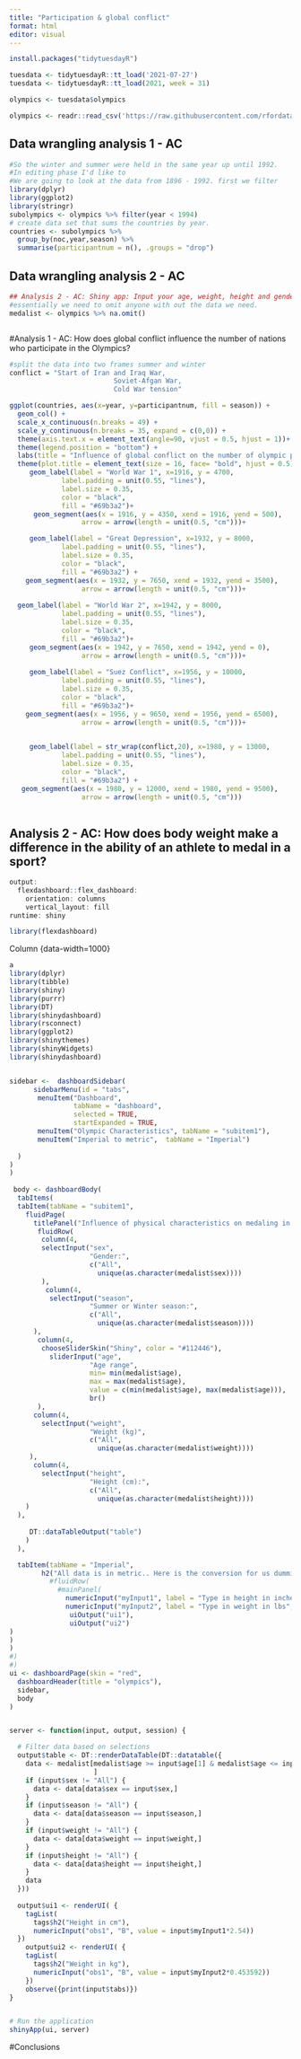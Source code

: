 ```yaml
---
title: "Participation & global conflict"
format: html
editor: visual
---
```


```R
install.packages("tidytuesdayR")

tuesdata <- tidytuesdayR::tt_load('2021-07-27')
tuesdata <- tidytuesdayR::tt_load(2021, week = 31)

olympics <- tuesdata$olympics

olympics <- readr::read_csv('https://raw.githubusercontent.com/rfordatascience/tidytuesday/master/data/2021/2021-07-27/olympics.csv')
```

## Data wrangling analysis 1 - AC

```r
#So the winter and summer were held in the same year up until 1992. 
#In editing phase I'd like to
#We are going to look at the data from 1896 - 1992. first we filter
library(dplyr)
library(ggplot2)
library(stringr)
subolympics <- olympics %>% filter(year < 1994)
# create data set that sums the countries by year. 
countries <- subolympics %>%
  group_by(noc,year,season) %>%
  summarise(participantnum = n(), .groups = "drop")

```

## Data wrangling analysis 2 - AC

```r
## Analysis 2 - AC: Shiny app: Input your age, weight, height and gender. Spits out who medaled in what sport with those characteristics.
#essentially we need to omit anyone with out the data we need. 
medalist <- olympics %>% na.omit()



```

#Analysis 1 - AC: How does global conflict influence the number of nations who participate in the Olympics?

```r
#split the data into two frames summer and winter
conflict = "Start of Iran and Iraq War, 
                          Soviet-Afgan War, 
                          Cold War tension"

ggplot(countries, aes(x=year, y=participantnum, fill = season)) +
  geom_col() +
  scale_x_continuous(n.breaks = 49) +
  scale_y_continuous(n.breaks = 35, expand = c(0,0)) +
  theme(axis.text.x = element_text(angle=90, vjust = 0.5, hjust = 1))+
  theme(legend.position = "bottom") +
  labs(title = "Influence of global conflict on the number of olympic participants", x="Year of olympic games", y= "Total number of participants")+
  theme(plot.title = element_text(size = 16, face= "bold", hjust = 0.5)) +
     geom_label(label = "World War 1", x=1916, y = 4700, 
             label.padding = unit(0.55, "lines"),
             label.size = 0.35,
             color = "black",
             fill = "#69b3a2")+
      geom_segment(aes(x = 1916, y = 4350, xend = 1916, yend = 500),
                  arrow = arrow(length = unit(0.5, "cm")))+

     geom_label(label = "Great Depression", x=1932, y = 8000, 
             label.padding = unit(0.55, "lines"),
             label.size = 0.35,
             color = "black",
             fill = "#69b3a2") +
    geom_segment(aes(x = 1932, y = 7650, xend = 1932, yend = 3500),
                  arrow = arrow(length = unit(0.5, "cm")))+
  
  geom_label(label = "World War 2", x=1942, y = 8000, 
             label.padding = unit(0.55, "lines"),
             label.size = 0.35,
             color = "black",
             fill = "#69b3a2")+
     geom_segment(aes(x = 1942, y = 7650, xend = 1942, yend = 0),
                  arrow = arrow(length = unit(0.5, "cm")))+
  
     geom_label(label = "Suez Conflict", x=1956, y = 10000, 
             label.padding = unit(0.55, "lines"),
             label.size = 0.35,
             color = "black",
             fill = "#69b3a2")+
    geom_segment(aes(x = 1956, y = 9650, xend = 1956, yend = 6500),
                  arrow = arrow(length = unit(0.5, "cm")))+
  

     geom_label(label = str_wrap(conflict,20), x=1980, y = 13000, 
             label.padding = unit(0.55, "lines"),
             label.size = 0.35,
             color = "black",
             fill = "#69b3a2") +
   geom_segment(aes(x = 1980, y = 12000, xend = 1980, yend = 9500),
                  arrow = arrow(length = unit(0.5, "cm")))
  


```

## Analysis 2 - AC: How does body weight make a difference in the ability of an athlete to medal in a sport?

```r
output: 
  flexdashboard::flex_dashboard:
    orientation: columns
    vertical_layout: fill
runtime: shiny
```

```r
library(flexdashboard)
```

Column {data-width=1000}

```r
a
library(dplyr)
library(tibble)
library(shiny)
library(purrr)
library(DT)
library(shinydashboard)
library(rsconnect)
library(ggplot2)
library(shinythemes)
library(shinyWidgets)
library(shinydashboard)


sidebar <-  dashboardSidebar(
      sidebarMenu(id = "tabs",
       menuItem("Dashboard",
                tabName = "dashboard", 
                selected = TRUE, 
                startExpanded = TRUE,
       menuItem("Olympic Characteristics", tabName = "subitem1"),
       menuItem("Imperial to metric",  tabName = "Imperial")
       
  )
)
)
  
 body <- dashboardBody(
  tabItems(
  tabItem(tabName = "subitem1", 
    fluidPage(
      titlePanel("Influence of physical characteristics on medaling in Olympic games"),
       fluidRow(
        column(4,
        selectInput("sex",
                    "Gender:",
                    c("All",
                      unique(as.character(medalist$sex))))
        ),
         column(4,
          selectInput("season",
                    "Summer or Winter season:",
                    c("All",
                      unique(as.character(medalist$season))))
      ),
       column(4,
        chooseSliderSkin("Shiny", color = "#112446"),
          sliderInput("age",
                    "Age range", 
                    min= min(medalist$age),
                    max = max(medalist$age), 
                    value = c(min(medalist$age), max(medalist$age))),
                    br()
       ),
      column(4,
        selectInput("weight",
                    "Weight (kg)",
                    c("All",
                      unique(as.character(medalist$weight))))
     ),
      column(4,
        selectInput("height",
                    "Height (cm):",
                    c("All",
                      unique(as.character(medalist$height))))
    )
  ),
  
     DT::dataTableOutput("table")
    )
  ),

  tabItem(tabName = "Imperial",
        h2("All data is in metric.. Here is the conversion for us dummies who don't use it!"),
          #fluidRow(
            #mainPanel(
              numericInput("myInput1", label = "Type in height in inches", value = 1),
              numericInput("myInput2", label = "Type in weight in lbs", value = 1),
               uiOutput("ui1"),
               uiOutput("ui2")
)
)
)
#)
#)
ui <- dashboardPage(skin = "red",
  dashboardHeader(title = "olympics"),
  sidebar,
  body
)


server <- function(input, output, session) {

  # Filter data based on selections
  output$table <- DT::renderDataTable(DT::datatable({
    data <- medalist[medalist$age >= input$age[1] & medalist$age <= input$age[2],
                     ]
    if (input$sex != "All") {
      data <- data[data$sex == input$sex,]
    }
    if (input$season != "All") {
      data <- data[data$season == input$season,]
    }
    if (input$weight != "All") {
      data <- data[data$weight == input$weight,]
    }
    if (input$height != "All") {
      data <- data[data$height == input$height,]
    }
    data
  }))
  
  output$ui1 <- renderUI( {
    tagList(
      tags$h2("Height in cm"),
      numericInput("obs1", "B", value = input$myInput1*2.54))
  })
    output$ui2 <- renderUI( {
    tagList(
      tags$h2("Weight in kg"),
      numericInput("obs1", "B", value = input$myInput2*0.453592))
    })
    observe({print(input$tabs)})
}


# Run the application
shinyApp(ui, server)
```

#Conclusions
